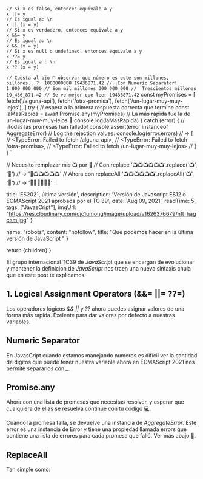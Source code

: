 
    // Si x es falso, entonces equivale a y
    x ||= y
    // Es igual a: \n
    x || (x = y)
    // Si x es verdadero, entonces equivale a y
    x &&= y
    // Es igual a: \n
    x && (x = y)
    // Si x es null o undefined, entonces equivale a y
    x ??= y
    // Es igual a : \n
    x ?? (x = y)
`
  // Cuesta al ojo 👀 observar que número es este son millones, billones...? 
  1000000000
  19436871.42
  // ¡Con Numeric Separator!
  1_000_000_000 // Son mil millones
  300_000_000 //  Trescientos millones
  19_436_871.42 // Se ve mejor que leer 19436871.42
`
  const myPromises = [
    fetch('/alguna-api'),
    fetch('/otra-promisa'),
    fetch('/un-lugar-muy-muy-lejos'),
  ]
  try {
    // espera a la primera respuesta correcta que termine
    const laMasRapida = await Promise.any(myPromises)
    // La más rápida fue la de un-lugar-muy-muy-lejos 🌌
    console.log(laMasRapida)
  } catch (error) {
    // ¡Todas las promesas han fallado!
    console.assert(error instanceof AggregateError)
    // Log the rejection values:
    console.log(error.errors)
    // → [
    //     <TypeError: Failed to fetch /alguna-api>,
    //     <TypeError: Failed to fetch /otra-promisa>,
    //     <TypeError: Failed to fetch /un-lugar-muy-muy-lejos>
    //   ]
  }
`

  // Necesito remplazar mis 📺 por 🔭
  // Con replace
  '📺📺📺📺📺📺'.replace('📺', '🔭')
  // -> '🔭📺📺📺📺📺'
  // Ahora con replaceAll
  '📺📺📺📺📺📺'.replaceAll('📺', '🔭')
  // -> '🔭🔭🔭🔭🔭🔭'
`

  title: 'ES2021, última versión',
  description: 'Versión de Javascript ES12 o ECMAScript 2021 aprobada por el  TC 39',
  date: 'Aug 09, 2021',
  readTime: 5,
  tags: ["JavasCript"],
  imgUrl: "https://res.cloudinary.com/djc1umong/image/upload/v1626376679/nft_hagcam.jpg"
}

  name: "robots",
  content: "nofollow",
  title: "Qué podemos hacer en la última versión de JavaScript "
}

  return <BlogPost seo={seo} meta={meta}>{children}</BlogPost>
}


El grupo internacional TC39 de *JavaScript* que se encargan de evolucionar y mantener la definicion de *JavaScript* nos traen
una nueva sintaxis chula que en este post te explicamos.

## 1. Logical Assignment Operators (&&=  ||=  ??=)

Los operadores lógicos *&&* *||* y *??* ahora puedes asignar valores de una forma más rapida.
Exelente para dar valores por defecto a nuestras variables.

<HighlightCodeBlock block={b1} />

## Numeric Separator

En JavasCript cuando estamos manejando numeros es difícil ver la cantidad de digitos que puede tener nuestra variable ahora en ECMAScript 2021
nos permite separarlos con *_*. 

<HighlightCodeBlock block={b2} />

## Promise.any

Ahora con una lista de promesas que necesitas resolver, y esperar que cualquiera de ellas se resuelva continue
con tu código 💻.

Cuando la promesa falla, se devuelve una instancia de *AggregateError*. Este error es una instancia de Error y
tiene una propiedad llamada errors que contiene una lista de errores para cada promesa que falló. Ver más abajo 🙈.

<HighlightCodeBlock block={b3} />

## ReplaceAll

Tan simple como:

<HighlightCodeBlock block={b4} />
